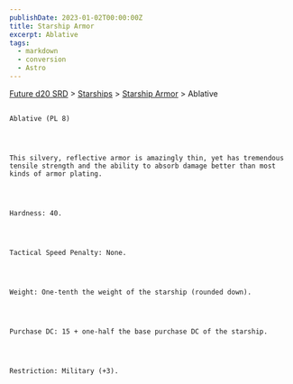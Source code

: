 ```yaml
---
publishDate: 2023-01-02T00:00:00Z
title: Starship Armor
excerpt: Ablative
tags:
  - markdown
  - conversion
  - Astro
---
```







[Future d20 SRD](/#futureD20)
     > [Starships](future-d20-srd-starships-index)
     > [Starship Armor](future-d20-srd-starships-starship-armor-index)
     > Ablative
    




## 
    Ablative (PL 8)
   



    This silvery, reflective armor is amazingly thin, yet has tremendous tensile strength and the ability to absorb damage better than most kinds of armor plating.
   



    Hardness: 40.
   



    Tactical Speed Penalty: None.
   



    Weight: One-tenth the weight of the starship (rounded down).
   



    Purchase DC: 15 + one-half the base purchase DC of the starship.
   



    Restriction: Military (+3).
   





